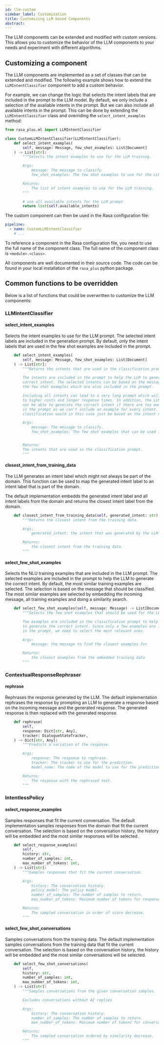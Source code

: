 ```yaml
---
id: llm-custom
sidebar_label: Customization
title: Customizing LLM based Components
abstract:
---
```



The LLM components can be extended and modified with custom versions. This
allows you to customize the behavior of the LLM components to your needs and
experiment with different algorithms.

## Customizing a component

The LLM components are implemented as a set of classes that can be extended
and modified. The following example shows how to extend the
`LLMIntentClassifier` component to add a custom behavior.

For example, we can change the logic that selects the intent labels that are
included in the prompt to the LLM model. By default, we only include a selection
of the available intents in the prompt. But we can also include all available
intents in the prompt. This can be done by extending the `LLMIntentClassifier`
class and overriding the `select_intent_examples` method:

```python
from rasa_plus.ml import LLMIntentClassifier

class CustomLLMIntentClassifier(LLMIntentClassifier):
    def select_intent_examples(
        self, message: Message, few_shot_examples: List[Document]
    ) -> List[str]:
        """Selects the intent examples to use for the LLM training.

        Args:
            message: The message to classify.
            few_shot_examples: The few shot examples to use for the LLM training.

        Returns:
            The list of intent examples to use for the LLM training.
        """

        # use all available intents for the LLM prompt
        return list(self.available_intents)
```

The custom component can then be used in the Rasa configuration file:

```yaml title="config.yml"
pipeline:
  - name: CustomLLMIntentClassifier
    # ...
```

To reference a component in the Rasa configuration file, you need to use the
full name of the component class. The full name of the component class is
`<module>.<class>`.

All components are well documented in their source code. The code can
be found in your local installation of the `rasa_plus` python package.

## Common functions to be overridden

Below is a list of functions that could be overwritten to customize the LLM
components:

### LLMIntentClassifier

<RasaLabsLabel />

<RasaLabsBanner version="3.8.0a7" />

#### select_intent_examples

Selects the intent examples to use for the LLM prompt. The selected intent
labels are included in the generation prompt. By default, only the intent
labels that are used in the few shot examples are included in the prompt.

```python
    def select_intent_examples(
        self, message: Message, few_shot_examples: List[Document]
    ) -> List[str]:
        """Returns the intents that are used in the classification prompt.

        The intents are included in the prompt to help the LLM to generate the
        correct intent. The selected intents can be based on the message or on
        the few shot examples which are also included in the prompt.

        Including all intents can lead to a very long prompt which will lead
        to higher costs and longer response times. In addition, the LLM might
        not be able to generate the correct intent if there are too many intents
        in the prompt as we can't include an example for every intent. The
        classification would in this case just be based on the intent name.

        Args:
            message: The message to classify.
            few_shot_examples: The few shot examples that can be used in the prompt.


        Returns:
        The intents that are used in the classification prompt.
        """
```

#### closest_intent_from_training_data

The LLM generates an intent label which
might not always be part of the domain. This function can be used to map the
generated intent label to an intent label that is part of the domain.

The default implementation embedds the generated intent label and all intent
labels from the domain and returns the closest intent label from the domain.

```python
    def closest_intent_from_training_data(self, generated_intent: str) -> Optional[str]:
        """Returns the closest intent from the training data.

        Args:
            generated_intent: the intent that was generated by the LLM

        Returns:
            the closest intent from the training data.
        """
```

#### select_few_shot_examples

Selects the NLU training examples that are included in the LLM prompt. The
selected examples are included in the prompt to help the LLM to generate the
correct intent. By default, the most similar training examples are selected.
The selection is based on the message that should be classified. The most
similar examples are selected by embedding the incoming message, all training
examples and doing a similarity search.

```python
    def select_few_shot_examples(self, message: Message) -> List[Document]:
        """Selects the few shot examples that should be used for the LLM prompt.

        The examples are included in the classification prompt to help the LLM
        to generate the correct intent. Since only a few examples are included
        in the prompt, we need to select the most relevant ones.

        Args:
            message: the message to find the closest examples for

        Returns:
            the closest examples from the embedded training data
        """
```

### ContextualResponseRephraser

#### rephrase

Rephrases the response generated by the LLM. The default implementation
rephrases the response by prompting an LLM to generate a response based on the
incoming message and the generated response. The generated response is then
replaced with the generated response.

```python
    def rephrase(
        self,
        response: Dict[str, Any],
        tracker: DialogueStateTracker,
    ) -> Dict[str, Any]:
        """Predicts a variation of the response.

        Args:
            response: The response to rephrase.
            tracker: The tracker to use for the prediction.
            model_name: The name of the model to use for the prediction.

        Returns:
            The response with the rephrased text.
        """
```

### IntentlessPolicy

#### select_response_examples

Samples responses that fit the current conversation. The default implementation
samples responses from the domain that fit the current conversation.
The selection is based on the conversation history, the history will be
embedded and the most similar responses will be selected.

```python
    def select_response_examples(
        self,
        history: str,
        number_of_samples: int,
        max_number_of_tokens: int,
    ) -> List[str]:
        """Samples responses that fit the current conversation.

        Args:
            history: The conversation history.
            policy_model: The policy model.
            number_of_samples: The number of samples to return.
            max_number_of_tokens: Maximum number of tokens for responses.

        Returns:
            The sampled conversation in order of score decrease.
        """
```

#### select_few_shot_conversations

Samples conversations from the training data. The default implementation
samples conversations from the training data that fit the current conversation.
The selection is based on the conversation history, the history will be
embedded and the most similar conversations will be selected.

```python
    def select_few_shot_conversations(
        self,
        history: str,
        number_of_samples: int,
        max_number_of_tokens: int,
    ) -> List[str]:
        """Samples conversations from the given conversation samples.

        Excludes conversations without AI replies

        Args:
            history: The conversation history.
            number_of_samples: The number of samples to return.
            max_number_of_tokens: Maximum number of tokens for conversations.

        Returns:
            The sampled conversation ordered by similarity decrease.
        """
```
